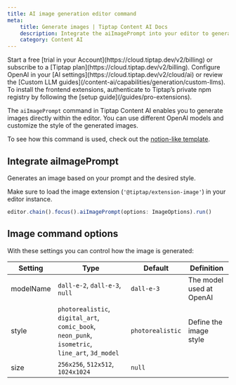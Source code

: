 ```yaml
---
title: AI image generation editor command
meta:
    title: Generate images | Tiptap Content AI Docs
    description: Integrate the aiImagePrompt into your editor to generate images with AI with a custom prompt and style. More in the docs!
    category: Content AI
---
```


<Requirements>
    <RequirementItem label="1. Activate trial or subscribe">
        Start a free [trial in your Account](https://cloud.tiptap.dev/v2/billing) or subscribe to a [Tiptap plan](https://cloud.tiptap.dev/v2/billing).
    </RequirementItem>
    <RequirementItem label="2. Integrate an AI provider">
        Configure OpenAI in your [AI settings](https://cloud.tiptap.dev/v2/cloud/ai) or review the [Custom LLM guides](/content-ai/capabilities/generation/custom-llms).
    </RequirementItem>
    <RequirementItem label="3. Install from private registry">
        To install the frontend extensions, authenticate to Tiptap’s private npm registry by following the [setup guide](/guides/pro-extensions).
    </RequirementItem>
</Requirements>

The `aiImagePrompt` command in Tiptap Content AI enables you to generate images directly within the editor. You can use different OpenAI models and customize the style of the generated images.

To see how this command is used, check out the [notion-like template](https://templates.tiptap.dev/).

## Integrate aiImagePrompt

Generates an image based on your prompt and the desired style.

Make sure to load the image extension (`'@tiptap/extension-image'`) in your editor instance.

```js
editor.chain().focus().aiImagePrompt(options: ImageOptions).run()
```

## Image command options

With these settings you can control how the image is generated:

| Setting   | Type                                                                                            | Default          | Definition               |
| --------- | ----------------------------------------------------------------------------------------------- | ---------------- | ------------------------ |
| modelName | `dall-e-2`, `dall-e-3`, `null`                                                                  | `dall-e-3`       | The model used at OpenAI |
| style     | `photorealistic`, `digital_art`, `comic_book`, `neon_punk`, `isometric`, `line_art`, `3d_model` | `photorealistic` | Define the image style   |
| size      | `256x256`, `512x512`, `1024x1024`                                                               | `null`           |
